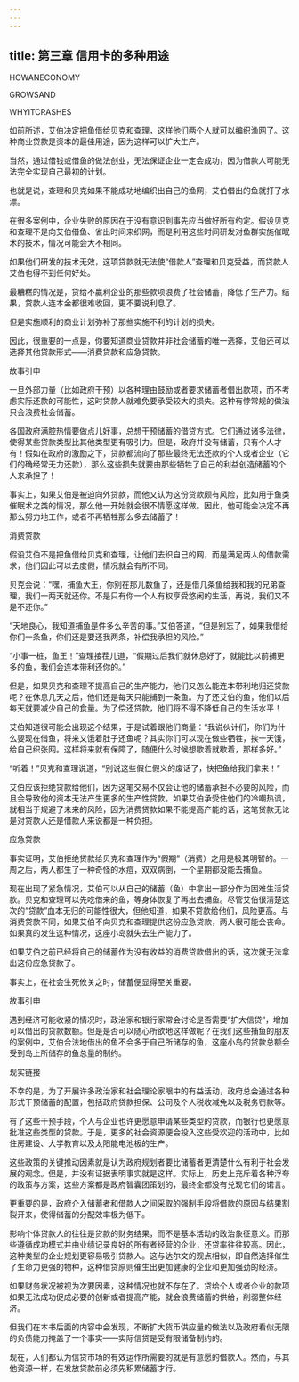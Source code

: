 ```yaml
---
---
---
```

title: 第三章 信用卡的多种用途
---

HOWANECONOMY

GROWSAND

WHYITCRASHES





如前所述，艾伯决定把鱼借给贝克和查理，这样他们两个人就可以编织渔网了。这种商业贷款是资本的最佳用途，因为这样可以扩大生产。

当然，通过借钱或借鱼的做法创业，无法保证企业一定会成功，因为借款人可能无法完全实现自己最初的计划。

也就是说，查理和贝克如果不能成功地编织出自己的渔网，艾伯借出的鱼就打了水漂。





在很多案例中，企业失败的原因在于没有意识到事先应当做好所有约定。假设贝克和查理不是向艾伯借鱼、省出时间来织网，而是利用这些时间研发对鱼群实施催眠术的技术，情况可能会大不相同。

如果他们研发的技术无效，这项贷款就无法使“借款人”查理和贝克受益，而贷款人艾伯也得不到任何好处。



最糟糕的情况是，贷给不赢利企业的那些款项浪费了社会储蓄，降低了生产力。结果，贷款人连本金都很难收回，更不要说利息了。

但是实施顺利的商业计划弥补了那些实施不利的计划的损失。

因此，很重要的一点是，你要知道商业贷款并非社会储蓄的唯一选择，艾伯还可以选择其他贷款形式——消费贷款和应急贷款。





故事引申


一旦外部力量（比如政府干预）以各种理由鼓励或者要求储蓄者借出款项，而不考虑实际还款的可能性，这时贷款人就难免要承受较大的损失。这种有悖常规的做法只会浪费社会储蓄。

各国政府满腔热情要做点儿好事，总想干预储蓄的借贷方式。它们通过诸多法律，使得某些贷款类型比其他类型更有吸引力。但是，政府并没有储蓄，只有个人才有！假如在政府的激励之下，贷款都流向了那些最终无法还款的个人或者企业（它们的确经常无力还款），那么这些损失就要由那些牺牲了自己的利益创造储蓄的个人来承担了！

事实上，如果艾伯是被迫向外贷款，而他又认为这份贷款颇有风险，比如用于鱼类催眠术之类的情况，那么他一开始就会很不情愿这样做。因此，他可能会决定不再那么努力地工作，或者不再牺牲那么多去储蓄了！





消费贷款


假设艾伯不是把鱼借给贝克和查理，让他们去织自己的网，而是满足两人的借款需求，他们因此可以去度假，情况就会有所不同。

贝克会说：“嘿，捕鱼大王，你别在那儿数鱼了，还是借几条鱼给我和我的兄弟查理，我们一两天就还你。不是只有你一个人有权享受悠闲的生活，再说，我们又不是不还你。”



“天地良心，我知道捕鱼是件多么辛苦的事。”艾伯答道，“但是别忘了，如果我借给你们一条鱼，你们还是要还我两条，补偿我承担的风险。”

“小事一桩，鱼王！”查理接茬儿道，“假期过后我们就休息好了，就能比以前捕更多的鱼，我们会连本带利还你的。”

但是，如果贝克和查理不提高自己的生产能力，他们又怎么能连本带利地归还贷款呢？在休息几天之后，他们还是每天只能捕到一条鱼。为了还艾伯的鱼，他们以后每天就要减少自己的食量。为了偿还贷款，他们将不得不降低自己的生活水平！



艾伯知道很可能会出现这个结果，于是试着跟他们商量：“我说伙计们，你们为什么要现在借鱼，将来又饿着肚子还鱼呢？其实你们可以现在做些牺牲，挨一天饿，给自己织张网。这样将来就有保障了，随便什么时候想歇着就歇着，那样多好。”

“听着！”贝克和查理说道，“别说这些假仁假义的废话了，快把鱼给我们拿来！”

艾伯应该拒绝贷款给他们，因为这笔交易不仅会让他的储蓄承担不必要的风险，而且会导致他的资本无法产生更多的生产性贷款。如果艾伯承受住他们的冷嘲热讽，就相当于规避了未来的风险，因为消费贷款如果不能提高产能的话，这笔贷款无论是对贷款人还是借款人来说都是一种负担。





应急贷款


事实证明，艾伯拒绝贷款给贝克和查理作为“假期”（消费）之用是极其明智的。一周之后，两人都生了一种奇怪的水痘，双双病倒，一个星期都没能去捕鱼。

现在出现了紧急情况，艾伯可以从自己的储蓄（鱼）中拿出一部分作为困难生活贷款。贝克和查理可以先吃借来的鱼，等身体恢复了再出去捕鱼。尽管艾伯很清楚这次的“贷款”血本无归的可能性很大，但他知道，如果不贷款给他们，风险更高。与消费贷款不同，如果艾伯不向贝克和查理提供这份应急贷款，两人很可能会丧命。如果真的发生这种情况，这座小岛就失去生产能力了。





如果艾伯之前已经将自己的储蓄作为没有收益的消费贷款借出的话，这次就无法拿出这份应急贷款了。



事实上，在社会生死攸关之时，储蓄便显得至关重要。





故事引申


遇到经济可能收紧的情况时，政治家和银行家常会讨论是否需要“扩大信贷”，增加可以借出的贷款数额。但是是否可以随心所欲地这样做呢？在我们这些捕鱼的朋友的案例中，艾伯合法地借出的鱼不会多于自己所储存的鱼，这座小岛的贷款总额会受到岛上所储存的鱼总量的制约。





现实链接


不幸的是，为了开展许多政治家和社会理论家眼中的有益活动，政府总会通过各种形式干预储蓄的配置，包括政府贷款担保、公司及个人税收减免以及税务罚款等。

有了这些干预手段，个人与企业也许更愿意申请某些类型的贷款，而银行也更愿意批准这些类型的贷款。于是，更多的社会资源便会投入这些受欢迎的活动中，比如住房建设、大学教育以及太阳能电池板的生产。

这些政策的关键推动因素就是认为政府规划者要比储蓄者更清楚什么有利于社会发展的观念。但是，并没有证据表明事实就是这样。实际上，历史上充斥着各种浮夸的政策与方案，这些方案都是政府智囊团策划的，最终全都没有兑现它们的诺言。

更重要的是，政府介入储蓄者和借款人之间采取的强制手段将借款的原因与结果割裂开来，使得储蓄的分配效率极为低下。

影响个体贷款人的往往是贷款的财务结果，而不是基本活动的政治象征意义。而那些遵循成功模式并由业绩记录良好的所有者经营的企业，还贷率往往较高。因此，这种类型的企业规划更容易吸引贷款人。这与达尔文的观点相似，即自然选择催生了生命力更强的物种，这种借贷原则催生出更加健康的企业和更加强劲的经济。

如果财务状况被视为次要因素，这种情况也就不存在了。贷给个人或者企业的款项如果无法成功促成必要的创新或者提高产能，就会浪费储蓄的供给，削弱整体经济。

但我们在本书后面的内容中会发现，不断扩大货币供应量的做法以及政府看似无限的负债能力掩盖了一个事实——实际信贷是受有限储备制约的。

现在，人们都认为信贷市场的有效运作所需要的就是有意愿的借款人。然而，与其他资源一样，在发放贷款前必须先积累储蓄才行。